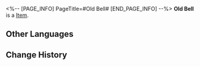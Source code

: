 <%-- [PAGE_INFO]
PageTitle=#Old Bell#
[END_PAGE_INFO] --%>
{{Item Infobox
|title       = Old Bell
|id          = 140378
|image       = Item Old Bell.png
|type        = 
|invCategory = Missions
|rarity      = 3
|effect      = 
|description = An old bell. It can produce a clear, crisp sound, and looks like an item used to attract small animals.
}}
'''Old Bell''' is a [[Item]].

==Other Languages==
{{Other Languages
|en   = Old Bell
|zhs  = 古旧的铃铛
|zht  = 古舊的鈴鐺
|ja   = 古い鈴
|ko   = 오래된 방울
|es   = Cascabel antiguo
|fr   = Vieille clochette
|ru   = Старый колокольчик
|th   = กระดิ่งโบราณ
|vi   = Lục Lạc Cổ
|de   = Antikes Glöckchen
|id   = Lonceng Tua
|pt   = Sino Antigo
}}

==Change History==
{{Change History|2.0}}